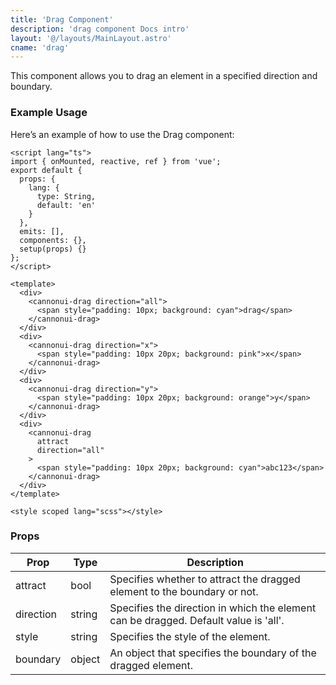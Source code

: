 ```yaml
---
title: 'Drag Component'
description: 'drag component Docs intro'
layout: '@/layouts/MainLayout.astro'
cname: 'drag'
---
```



This component allows you to drag an element in a specified direction and boundary.

### Example Usage

<DragVue client:visible />

Here’s an example of how to use the Drag component:

```vue
<script lang="ts">
import { onMounted, reactive, ref } from 'vue';
export default {
  props: {
    lang: {
      type: String,
      default: 'en'
    }
  },
  emits: [],
  components: {},
  setup(props) {}
};
</script>

<template>
  <div>
    <cannonui-drag direction="all">
      <span style="padding: 10px; background: cyan">drag</span>
    </cannonui-drag>
  </div>
  <div>
    <cannonui-drag direction="x">
      <span style="padding: 10px 20px; background: pink">x</span>
    </cannonui-drag>
  </div>
  <div>
    <cannonui-drag direction="y">
      <span style="padding: 10px 20px; background: orange">y</span>
    </cannonui-drag>
  </div>
  <div>
    <cannonui-drag
      attract
      direction="all"
    >
      <span style="padding: 10px 20px; background: cyan">abc123</span>
    </cannonui-drag>
  </div>
</template>

<style scoped lang="scss"></style>
```

### Props

| Prop      | Type   | Description                                                                          |
| --------- | ------ | ------------------------------------------------------------------------------------ |
| attract   | bool   | Specifies whether to attract the dragged element to the boundary or not.             |
| direction | string | Specifies the direction in which the element can be dragged. Default value is 'all'. |
| style     | string | Specifies the style of the element.                                                  |
| boundary  | object | An object that specifies the boundary of the dragged element.                        |
